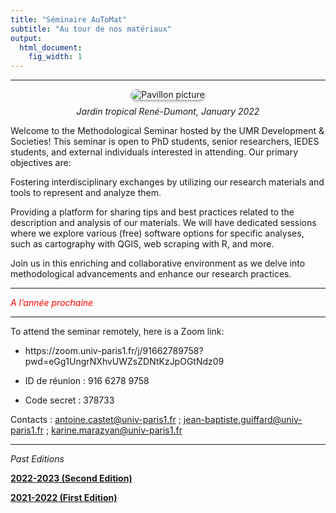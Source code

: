 ```yaml
---
title: "Séminaire AuToMat"
subtitle: "Au tour de nos matériaux"
output:
  html_document:
    fig_width: 1
---
```



<link rel="shortcut icon" href="favicon.ico">


----


<!---

<img src="images/pavillon_Indochine.jpg" align="right" width="440px"/>


<br clear="left"/>

![](images/pavillon_indo_modif.jpg)
--->

<style>
figure {
  text-align: center;
}

figcaption {
  margin-top: 10px;
}
</style>

<style>
  .rounded-image {
    border-radius: 10px; /* Ajoute des coins arrondis de 10 pixels */
    box-shadow: 0px 2px 4px rgba(0, 0, 0, 0.4); /* Ajoute une ombre de 2 pixels de hauteur et 4 pixels de flou */
  }
</style>

<p>
<div class="row">
<figure>
  <img alt="Pavillon picture" src="images/pavillon_indo_modif.jpg" class="rounded-image"/>
  <figcaption> <i>Jardin tropical René-Dumont, January 2022 </i> </figcaption>
</figure>
</div>
</p>

Welcome to the Methodological Seminar hosted by the UMR Development & Societies! This seminar is open to PhD students, senior researchers, IEDES students, and external individuals interested in attending. Our primary objectives are:

Fostering interdisciplinary exchanges by utilizing our research materials and tools to represent and analyze them.

Providing a platform for sharing tips and best practices related to the description and analysis of our materials. We will have dedicated sessions where we explore various (free) software options for specific analyses, such as cartography with QGIS, web scraping with R, and more.

Join us in this enriching and collaborative environment as we delve into methodological advancements and enhance our research practices.

----

::: {#hello .greeting .message style="color: red;"}

*A l'année prochaine*

:::




----

To attend the seminar remotely, here is a Zoom link:

- https://zoom.univ-paris1.fr/j/91662789758?pwd=eGg1UngrNXhvUWZsZDNtKzJpOGtNdz09

- ID de réunion : 916 6278 9758

- Code secret : 378733


Contacts :  [antoine.castet@univ-paris1.fr](antoine.castet@univ-paris1.fr) ; [jean-baptiste.guiffard@univ-paris1.fr](jean-baptiste.guiffard@univ-paris1.fr) ; [karine.marazyan@univ-paris1.fr](karine.marazyan@univ-paris1.fr)

----

*Past Editions*

[**2022-2023 (Second Edition)**](https://jeanbaptisteguiffard.github.io/automat_2023.html)

[**2021-2022 (First Edition)**](https://jeanbaptisteguiffard.github.io/automat_2022.html)

